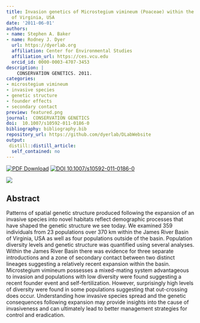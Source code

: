 ```yaml
---
title: Invasion genetics of Microstegium vimineum (Poaceae) within the James River Basin
  of Virginia, USA
date: '2011-06-01'
authors:
- name: Stephen A. Baker
- name: Rodney J. Dyer
  url: https://dyerlab.org
  affiliation: Center for Environmental Studies
  affiliation_url: https://ces.vcu.edu
  orcid_id: 0000-0003-4707-3453
description: |
    CONSERVATION GENETICS. 2011.  
categories: 
- microstegium vimineum
- invasive species
- genetic structure
- founder effects
- secondary contact
preview: featured.png
journal:  CONSERVATION GENETICS
doi:  10.1007/s10592-011-0186-0
bibliography: bibliography.bib
repository_url: https://github.com/dyerlab/DLabWebsite
output:
 distill::distill_article:
  self_contained: no
---
```


 [![PDF Download](https://img.shields.io/badge/PDF-21B02C.svg)](https://drive.google.com/open?id=0B0T81CzLjtfPbC1SNXltTkxYcmM) [![ DOI 10.1007/s10592-011-0186-0](https://img.shields.io/badge/DOI-474747.svg)](https://doi.org/10.1007/s10592-011-0186-0)

![]( featured.png )

## Abstract

Patterns of spatial genetic structure produced following the expansion of an invasive species into novel habitats reflect demographic processes that have shaped the genetic structure we see today. We examined 359 individuals from 23 populations over 370 km within the James River Basin of Virginia, USA as well as four populations outside of the basin. Population diversity levels and genetic structure was quantified using several analyses. Within the James River Basin there was evidence for three separate introductions and a zone of secondary contact between two distinct lineages suggesting a relatively recent expansion within the basin. Microstegium vimineum possesses a mixed-mating system advantageous to invasion and populations with low diversity were found suggesting a recent founder event and self-fertilization. However, surprisingly high levels of diversity were found in some populations suggesting that out-crossing does occur. Understanding how invasive species spread and the genetic consequences following expansion may provide insights into the cause of invasiveness and can ultimately lead to better management strategies for control and eradication.
